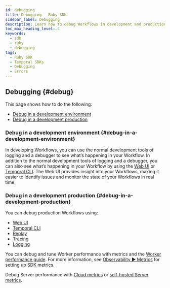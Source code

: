 ```yaml
---
id: debugging
title: Debugging - Ruby SDK
sidebar_label: Debugging
description: Learn how to debug Workflows in development and production environments using Temporal Ruby SDK. Utilize logging, debugger, CLI, replay, tracing, and more.
toc_max_heading_level: 4
keywords:
  - sdk
  - ruby
  - debugging
tags:
  - Ruby SDK
  - Temporal SDKs
  - Debugging
  - Errors
---
```



## Debugging {#debug}

This page shows how to do the following:

- [Debug in a development environment](#debug-in-a-development-environment)
- [Debug in a development production](#debug-in-a-development-production)

### Debug in a development environment {#debug-in-a-development-environment}

In developing Workflows, you can use the normal development tools of logging and a debugger to see what’s happening in your Workflow.
In addition to the normal development tools of logging and a debugger, you can also see what’s happening in your Workflow by using the [Web UI](/web-ui) or [Temporal CLI](/cli).
The Web UI provides insight into your Workflows, making it easier to identify issues and monitor the state of your Workflows in real time.

### Debug in a development production {#debug-in-a-development-production}

You can debug production Workflows using:

- [Web UI](/web-ui)
- [Temporal CLI](/cli)
- [Replay](/develop/dotnet/testing-suite#replay-test)
- [Tracing](/develop/dotnet/observability#tracing)
- [Logging](/develop/dotnet/observability#logging)

You can debug and tune Worker performance with metrics and the [Worker performance guide](/develop/worker-performance).
For more information, see [Observability ▶️ Metrics](/develop/dotnet/observability#metrics) for setting up SDK metrics.

Debug Server performance with [Cloud metrics](/cloud/metrics/) or [self-hosted Server metrics](/self-hosted-guide/production-checklist#scaling-and-metrics).
